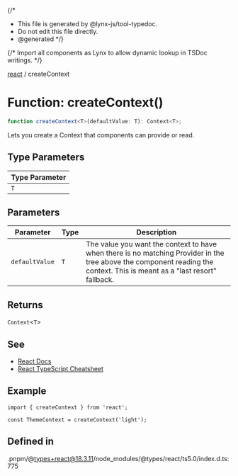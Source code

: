 {/\*

- This file is generated by @lynx-js/tool-typedoc.
- Do not edit this file directly.
- @generated
  \*/}

{/* Import all components as Lynx to allow dynamic lookup in TSDoc writings. */}

[react](/api/react/index.mdx) / createContext

# Function: createContext()

```ts
function createContext<T>(defaultValue: T): Context<T>;
```

Lets you create a Context that components can provide or read.

## Type Parameters

| Type Parameter |
| -------------- |
| `T`            |

## Parameters

| Parameter      | Type | Description                                                                                                                                                               |
| -------------- | ---- | ------------------------------------------------------------------------------------------------------------------------------------------------------------------------- |
| `defaultValue` | `T`  | The value you want the context to have when there is no matching Provider in the tree above the component reading the context. This is meant as a "last resort" fallback. |

## Returns

`Context`\<`T`\>

## See

- [React Docs](https://react.dev/reference/react/createContext#reference)
- [React TypeScript Cheatsheet](https://react-typescript-cheatsheet.netlify.app/docs/basic/getting-started/context/)

## Example

```tsx
import { createContext } from 'react';

const ThemeContext = createContext('light');
```

## Defined in

.pnpm/@types+react@18.3.11/node_modules/@types/react/ts5.0/index.d.ts:775
